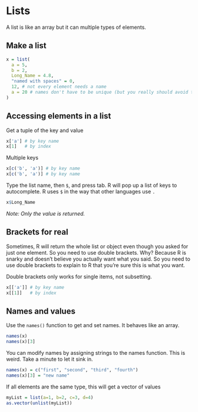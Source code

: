 
# Lists

A list is like an array but it can multiple types of elements.

## Make a list
```r
x = list(
  a = 5,
  b = 2,
  Long_Name = 4.8,
  "named with spaces" = 0,
  12, # not every element needs a name
  a = 20 # names don't have to be unique (but you really should avoid this)
)
```


## Accessing elements in a list

Get a tuple of the key and value
```r
x['a'] # by key name
x[1]   # by index
```

Multiple keys
```r
x[c('b', 'a')] # by key name
x[c('b', 'a')] # by key name
```

Type the list name, then `$`, and press tab. R will pop up a list of keys to autocomplete. 
R uses `$` in the way that other languages use `.`
```r
x$Long_Name
```
*Note: Only the value is returned.*


## Brackets for real

Sometimes, R will return the whole list or object even though you asked for just one element. So you need to use double brackets. Why? Because R is snarky and doesn't believe you actually want what you said. So you need to use double brackets to explain to R that you're sure this is what you want.

Double brackets only works for single items, not subsetting.
```r
x[['a']] # by key name
x[[1]]   # by index
```



## Names and values

Use the `names()` function to get and set names. It behaves like an array.
```r
names(x)
names(x)[3]
```

You can modify names by assigning strings to the names function. This is weird. Take a minute to let it sink in.
```r
names(x) = c("first", "second", "third", "fourth")
names(x)[3] = "new name"
```

If all elements are the same type, this will get a vector of values
```r
myList = list(a=1, b=2, c=3, d=4)
as.vector(unlist(myList))
```